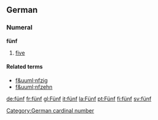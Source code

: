 ==German==
===Numeral===
'''f&uuml;nf'''
#[[five]]

====Related terms====
*[[f&uuml;nfzig]]
*[[f&uuml;nfzehn]]

[[Category:German cardinal number]]

[[de:fünf]]
[[fr:fünf]]
[[gl:Fünf]]
[[it:fünf]]
[[la:Fünf]]
[[pt:Fünf]]
[[fi:fünf]]
[[sv:fünf]]